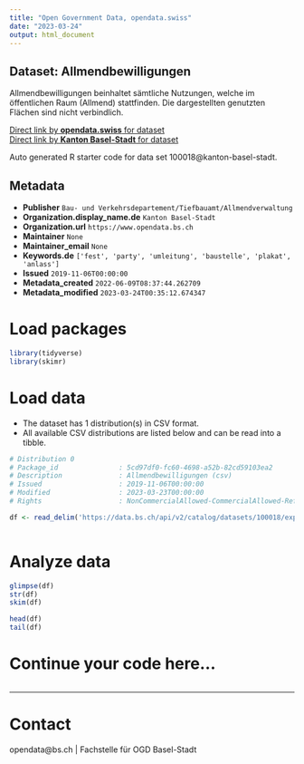 ```yaml
---
title: "Open Government Data, opendata.swiss"
date: "2023-03-24"
output: html_document
---
```


## Dataset: Allmendbewilligungen

Allmendbewilligungen beinhaltet sämtliche Nutzungen, welche im öffentlichen Raum (Allmend) stattfinden. Die dargestellten genutzten Flächen sind nicht verbindlich.

[Direct link by **opendata.swiss** for dataset](https://opendata.swiss/de/dataset/allmendbewilligungen)<br>
[Direct link by **Kanton Basel-Stadt** for dataset](https://data.bs.ch/explore/dataset/100018/)

Auto generated R starter code for data set 100018@kanton-basel-stadt.

## Metadata

- **Publisher** `Bau- und Verkehrsdepartement/Tiefbauamt/Allmendverwaltung`
- **Organization.display_name.de** `Kanton Basel-Stadt`
- **Organization.url** `https://www.opendata.bs.ch`
- **Maintainer** `None`
- **Maintainer_email** `None`
- **Keywords.de** `['fest', 'party', 'umleitung', 'baustelle', 'plakat', 'anlass']`
- **Issued** `2019-11-06T00:00:00`
- **Metadata_created** `2022-06-09T08:37:44.262709`
- **Metadata_modified** `2023-03-24T00:35:12.674347`


# Load packages

```r

library(tidyverse)
library(skimr)

```

# Load data

-   The dataset has 1 distribution(s) in CSV format.
-   All available CSV distributions are listed below and can be read into a tibble.

```r

# Distribution 0
# Package_id               : 5cd97df0-fc60-4698-a52b-82cd59103ea2
# Description              : Allmendbewilligungen (csv)
# Issued                   : 2019-11-06T00:00:00
# Modified                 : 2023-03-23T00:00:00
# Rights                   : NonCommercialAllowed-CommercialAllowed-ReferenceRequired

df <- read_delim('https://data.bs.ch/api/v2/catalog/datasets/100018/exports/csv')



```

# Analyze data

```r

glimpse(df)
str(df)
skim(df)

head(df)
tail(df)

```

# Continue your code here...

```r

```

------------------------------------------------------------------------

# Contact

opendata@bs.ch | Fachstelle für OGD Basel-Stadt

